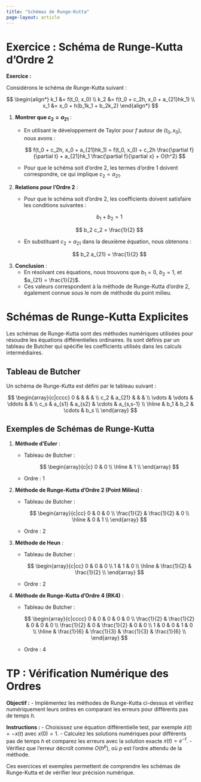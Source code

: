 ```yaml
---
title: "Schémas de Runge-Kutta"
page-layout: article
---
```


# Exercice : Schéma de Runge-Kutta d'Ordre 2

**Exercice :**

Considérons le schéma de Runge-Kutta suivant :

$$
\begin{align*}
k_1 &= f(t_0, x_0) \\
k_2 &= f(t_0 + c_2h, x_0 + a_{21}hk_1) \\
x_1 &= x_0 + h(b_1k_1 + b_2k_2)
\end{align*}
$$

1. **Montrer que $c_2 = a_{21}$** :
   - En utilisant le développement de Taylor pour $f$ autour de $(t_0, x_0)$, nous avons :

     $$
     f(t_0 + c_2h, x_0 + a_{21}hk_1) = f(t_0, x_0) + c_2h \frac{\partial f}{\partial t} + a_{21}hk_1 \frac{\partial f}{\partial x} + O(h^2)
     $$

   - Pour que le schéma soit d'ordre 2, les termes d'ordre 1 doivent correspondre, ce qui implique $c_2 = a_{21}$.

2. **Relations pour l'Ordre 2** :
   - Pour que le schéma soit d'ordre 2, les coefficients doivent satisfaire les conditions suivantes :

     $$
     b_1 + b_2 = 1
     $$

     $$
     b_2 c_2 = \frac{1}{2}
     $$

   - En substituant $c_2 = a_{21}$ dans la deuxième équation, nous obtenons :

     $$
     b_2 a_{21} = \frac{1}{2}
     $$

3. **Conclusion** :
   - En résolvant ces équations, nous trouvons que $b_1 = 0$, $b_2 = 1$, et $a_{21} = \frac{1}{2}$.
   - Ces valeurs correspondent à la méthode de Runge-Kutta d'ordre 2, également connue sous le nom de méthode du point milieu.

# Schémas de Runge-Kutta Explicites

Les schémas de Runge-Kutta sont des méthodes numériques utilisées pour résoudre les équations différentielles ordinaires. Ils sont définis par un tableau de Butcher qui spécifie les coefficients utilisés dans les calculs intermédiaires.

## Tableau de Butcher

Un schéma de Runge-Kutta est défini par le tableau suivant :

$$
\begin{array}{c|cccc}
0 &  &  &  &  \\
c_2 & a_{21} &  &  &  \\
\vdots & \vdots & \ddots &  &  \\
c_s & a_{s1} & a_{s2} & \cdots & a_{s,s-1} \\
\hline
 & b_1 & b_2 & \cdots & b_s \\
\end{array}
$$

## Exemples de Schémas de Runge-Kutta

1. **Méthode d'Euler** :
   - Tableau de Butcher :

     $$
     \begin{array}{c|c}
     0 & 0 \\
     \hline
      & 1 \\
     \end{array}
     $$

   - Ordre : 1

2. **Méthode de Runge-Kutta d'Ordre 2 (Point Milieu)** :
   - Tableau de Butcher :

     $$
     \begin{array}{c|cc}
     0 & 0 & 0 \\
     \frac{1}{2} & \frac{1}{2} & 0 \\
     \hline
      & 0 & 1 \\
     \end{array}
     $$

   - Ordre : 2

3. **Méthode de Heun** :
   - Tableau de Butcher :

     $$
     \begin{array}{c|cc}
     0 & 0 & 0 \\
     1 & 1 & 0 \\
     \hline
      & \frac{1}{2} & \frac{1}{2} \\
     \end{array}
     $$

   - Ordre : 2

4. **Méthode de Runge-Kutta d'Ordre 4 (RK4)** :
   - Tableau de Butcher :

     $$
     \begin{array}{c|cccc}
     0 & 0 & 0 & 0 & 0 \\
     \frac{1}{2} & \frac{1}{2} & 0 & 0 & 0 \\
     \frac{1}{2} & 0 & \frac{1}{2} & 0 & 0 \\
     1 & 0 & 0 & 1 & 0 \\
     \hline
      & \frac{1}{6} & \frac{1}{3} & \frac{1}{3} & \frac{1}{6} \\
     \end{array}
     $$

   - Ordre : 4

# TP : Vérification Numérique des Ordres

**Objectif :**
- Implémentez les méthodes de Runge-Kutta ci-dessus et vérifiez numériquement leurs ordres en comparant les erreurs pour différents pas de temps $h$.

**Instructions :**
- Choisissez une équation différentielle test, par exemple $\dot{x}(t) = -x(t)$ avec $x(0) = 1$.
- Calculez les solutions numériques pour différents pas de temps $h$ et comparez les erreurs avec la solution exacte $x(t) = e^{-t}$.
- Vérifiez que l'erreur décroît comme $O(h^p)$, où $p$ est l'ordre attendu de la méthode.

Ces exercices et exemples permettent de comprendre les schémas de Runge-Kutta et de vérifier leur précision numérique.
